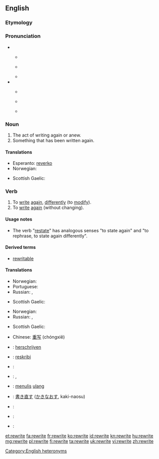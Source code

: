 {{wikipedia|dab=rewrite}}
==English==

===Etymology===
{{prefix|re|write}}

===Pronunciation===
* {{qualifier|noun}}
** {{a|UK}} {{IPA|/ˈɹiː.ɹaɪt/}}
** {{a|US}} {{IPA|/ˈɹi.ɹaɪt/}}
** {{rhymes|iːɹaɪt}}
* {{a|verb}}
** {{a|UK}} {{IPA|/ɹiːˈɹaɪt/}}
** {{a|US}} {{IPA|/ɹiˈɹaɪt/}}
** {{rhymes|aɪt}}

===Noun===
{{en-noun}}

# The act of writing again or anew.
# Something that has been written again.

====Translations====
{{trans-top|something that has been written again}}
* Esperanto: [[reverko]]
* Norwegian: {{t|no|omskrivning|m|f}}
{{trans-mid}}
* Scottish Gaelic: {{t-|gd|ath-sgrìobhadh|m}}
{{trans-bottom}}

===Verb===
{{en-verb|rewrites|rewriting|rewrote|rewritten}}

# To [[write]] [[again]], [[differently]] (to [[modify]]).
# To [[write]] [[again]] (without changing).

====Usage notes====
* The verb "[[restate]]" has analogous senses "to state again" and "to rephrase, to state again differently".

====Derived terms====
* [[rewritable]]

====Translations====
{{trans-top|to write again, differently}}
* Norwegian: {{t|no|omskrive}}
* Portuguese: {{t+|pt|reescrever}}
* Russian: {{t+|ru|переписывать|tr=perepísyvat'|alt=перепи́сывать}} {{impf}}, {{t+|ru|переписать|tr=perepisát'|alt=переписа́ть}} {{pf.}}
{{trans-mid}}
* Scottish Gaelic: {{t-|gd|ath-sgrìobh}}
{{trans-bottom}}

{{trans-top|to write again, without changing}}
* Norwegian: {{t|no|rekonstruere}}
* Russian: {{t+|ru|переписывать|tr=perepísyvat'|alt=перепи́сывать}} {{impf}}, {{t+|ru|переписать|tr=perepisát'|alt=переписа́ть}} {{pf.}}
{{trans-mid}}
* Scottish Gaelic: {{t-|gd|ath-sgrìobh}}
{{trans-bottom}}

{{checktrans-top|to write again}}
* Chinese: [[重写]] (chóngxiě)
* {{ttbc|nl}}: [[herschrijven]]
* {{ttbc|eo}}: [[reskribi]]
* {{ttbc|fr}}: {{t+|fr|réécrire}}
* {{ttbc|hu}}: {{t+|hu|átír}}, {{t-|hu|átfogalmaz}}
* {{ttbc|id}}: [[tulis|menulis]] [[ulang]]
{{trans-mid}}
* {{ttbc|ja}}: [[書き直す]] ([[かきなおす]], kaki-naosu)
* {{ttbc|pt}}: {{t+|pt|reescrever}}
* {{ttbc|ro}}: {{t+|ro|rescrie}}
* {{ttbc|es}}: {{t-|es|reescribir}}
{{trans-bottom}}

[[Category:English heteronyms]]

[[et:rewrite]]
[[fa:rewrite]]
[[fr:rewrite]]
[[ko:rewrite]]
[[id:rewrite]]
[[kn:rewrite]]
[[hu:rewrite]]
[[mg:rewrite]]
[[pl:rewrite]]
[[fi:rewrite]]
[[ta:rewrite]]
[[uk:rewrite]]
[[vi:rewrite]]
[[zh:rewrite]]